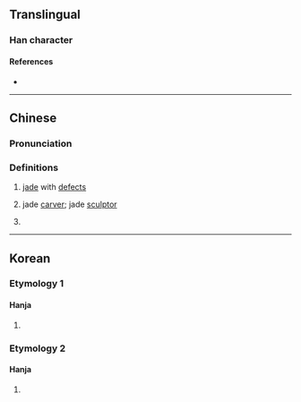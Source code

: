 {{also|㓘|玉}}
{{character info}}
==Translingual==
{{stroke order|type=animate}}

===Han character===
{{Han char|rn=96|rad=玉|as=00|sn=5|four=10104|canj=MGI,MIG,XXXMG|ids=⿷王丶,⿱一𡈽}}

====References====
* {{Han ref|kx=0727.010|dkj=20822|hdz=21101.020|uh=738A|ud=29578|bh=C9A7|bd=51623}}

----

==Chinese==
{{zh-forms|alt=㓘,珟,璛}}

===Pronunciation===
{{zh-pron
|m=sù
|c=suk1
|mc=y
|oc=y
|ma=
|cat=n,pn
}}

===Definitions===
{{zh-hanzi}}

# {{zh-hd}} [[jade]] with [[defect]]s
# {{zh-hd}} jade [[carver]]; jade [[sculptor]]
# {{surname|zh}}

----

==Korean==

===Etymology 1===

====Hanja====
{{ko-hanja|[[옥]] [[다듬다|다듬는]] [[장인]]|숙}}

# {{rfdef|ko}}

===Etymology 2===

====Hanja====
{{ko-hanja|구슬|옥}}

# {{rfdef|ko}}